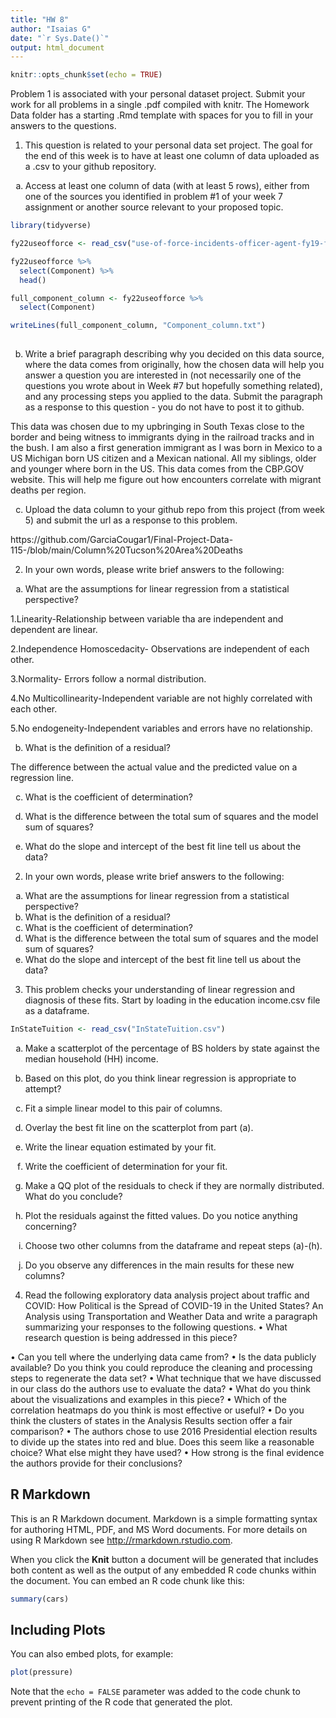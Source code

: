 ```yaml
---
title: "HW 8"
author: "Isaias G"
date: "`r Sys.Date()`"
output: html_document
---
```


```r
knitr::opts_chunk$set(echo = TRUE)

```

Problem 1 is associated with your personal dataset project. Submit your work for all problems in a single .pdf compiled with knitr. The Homework Data folder has a starting .Rmd template with spaces for you to fill in your answers to the questions.

1.	This question is related to your personal data set project. The goal for the end of this week is to have at least one column of data uploaded as a .csv to your github repository.

(a)	Access at least one column of data (with at least 5 rows), either from one of the sources you identified in problem #1 of your week 7 assignment or another source relevant to your proposed topic.

```r

library(tidyverse)

fy22useofforce <- read_csv("use-of-force-incidents-officer-agent-fy19-fy22.csv")

fy22useofforce %>%
  select(Component) %>%
  head()

full_component_column <- fy22useofforce %>%
  select(Component)

writeLines(full_component_column, "Component_column.txt")
  

```


(b)	Write a brief paragraph describing why you decided on this data source, where the data comes from originally, how the chosen data will help you answer a question you are interested in (not necessarily one of the questions you wrote about in Week #7 but hopefully something related), and any processing steps you applied to the data. Submit the paragraph as a response to this question - you do not have to post it to github.

This data was chosen due to my upbringing in South Texas close to the border and being witness to immigrants dying in the railroad tracks and in the bush.  I am also a first generation immigrant as I was born in Mexico to a US Michigan born US citizen and a Mexican national.  All my siblings, older and younger where born in the US.  This data comes from the CBP.GOV website. This will help me figure out how encounters correlate with migrant deaths per region.

(c)	Upload the data column to your github repo from this project (from week 5) and submit the url as a response to this problem.

https://github.com/GarciaCougar1/Final-Project-Data-115-/blob/main/Column%20Tucson%20Area%20Deaths

2.	In your own words, please write brief answers to the following:
(a)	What are the assumptions for linear regression from a statistical perspective?

1.Linearity-Relationship between variable tha are independent and dependent are linear.

2.Independence Homoscedacity- Observations are independent of each other.

3.Normality- Errors follow a normal distribution.

4.No Multicollinearity-Independent variable are not highly correlated with each other.

5.No endogeneity-Independent variables and errors have no relationship.

(b)	What is the definition of a residual?

The difference between the actual value and the predicted value on a regression line.


(c)	What is the coefficient of determination?




(d)	What is the difference between the total sum of squares and the model sum of squares?

(e)	What do the slope and intercept of the best fit line tell us about the data?

2.	In your own words, please write brief answers to the following:
(a)	What are the assumptions for linear regression from a statistical perspective?
(b)	What is the definition of a residual?
(c)	What is the coefficient of determination?
(d)	What is the difference between the total sum of squares and the model sum of squares?
(e)	What do the slope and intercept of the best fit line tell us about the data?


3.	This problem checks your understanding of linear regression and diagnosis of these fits. Start by loading in the education income.csv file as a dataframe.

```r

InStateTuition <- read_csv("InStateTuition.csv")


```

(a)	Make a scatterplot of the percentage of BS holders by state against the median household (HH) income.

(b)	Based on this plot, do you think linear regression is appropriate to attempt?
(c)	Fit a simple linear model to this pair of columns.

(d)	Overlay the best fit line on the scatterplot from part (a).
(e)	Write the linear equation estimated by your fit.
(f)	Write the coefficient of determination for your fit.
(g)	Make a QQ plot of the residuals to check if they are normally distributed. What do you conclude?
(h)	Plot the residuals against the fitted values. Do you notice anything concerning?
(i)	Choose two other columns from the dataframe and repeat steps (a)-(h).
(j)	Do you observe any differences in the main results for these new columns?


4.	Read the following exploratory data analysis project about traffic and COVID: How Political is the Spread of COVID-19 in the United States? An Analysis using Transportation and Weather Data and write a paragraph summarizing your responses to the following questions.
•	What research question is being addressed in this piece?
 


•	Can you tell where the underlying data came from?
•	Is the data publicly available? Do you think you could reproduce the cleaning and processing steps to regenerate the data set?
•	What technique that we have discussed in our class do the authors use to evaluate the data?
•	What do you think about the visualizations and examples in this piece?
•	Which of the correlation heatmaps do you think is most effective or useful?
•	Do you think the clusters of states in the Analysis Results section offer a fair comparison?
•	The authors chose to use 2016 Presidential election results to divide up the states into red and blue. Does this seem like a reasonable choice? What else might they have used?
•	How strong is the final evidence the authors provide for their conclusions?



## R Markdown

This is an R Markdown document. Markdown is a simple formatting syntax for authoring HTML, PDF, and MS Word documents. For more details on using R Markdown see <http://rmarkdown.rstudio.com>.

When you click the **Knit** button a document will be generated that includes both content as well as the output of any embedded R code chunks within the document. You can embed an R code chunk like this:

```r
summary(cars)
```

## Including Plots

You can also embed plots, for example:

```r
plot(pressure)
```

Note that the `echo = FALSE` parameter was added to the code chunk to prevent printing of the R code that generated the plot.
